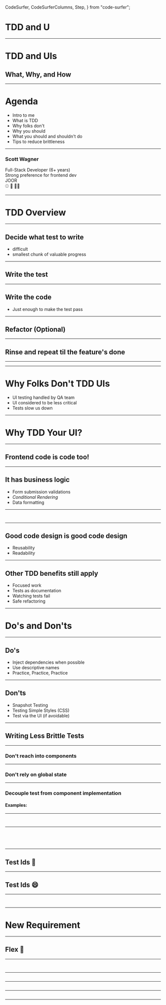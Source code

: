   CodeSurfer,
  CodeSurferColumns,
  Step,
} from "code-surfer";



# TDD and U
---
# TDD and UIs
<Appear>
  <h2>What, Why, and How</h2>
</Appear>

---
# Agenda

<ul>
<Appear>
  <li>Intro to me</li>
  <li>What is TDD</li>
  <li>Why folks don't</li>
  <li>Why you should</li>
  <li>What you should and shouldn't do</li>
  <li>Tips to reduce brittleness</li>
</Appear>
</ul>

---

<Headshot />

### Scott Wagner

<div style={{ display: 'flex', flexDirection: 'column', alignItems: 'center'}}>
  <Appear>
  <div>
    Full-Stack Developer (6+ years)
  </div>
  <div>
    Strong preference for frontend dev
  </div>
  <div>
    JOOR
  </div>
  <div>
    ⚾ 🥁 🏌️‍♂️
  </div>
  </Appear>
</div>

---
# TDD Overview
---
## Decide what test to write

<Notes>
  <ul>
    <li>difficult</li>
    <li>smallest chunk of valuable progress</li>
  </ul>
</Notes>

---
## Write the test
---

## Write the code
<Notes>
  <ul>
    <li>Just enough to make the test pass</li>
  </ul>
</Notes>

---
## Refactor (Optional)
---
## Rinse and repeat til the feature's done
---

<RedGreenRefactor />

---
# Why Folks Don't TDD UIs
<Notes>
  <ul>
    <li>UI testing handled by QA team</li>
    <li>UI considered to be less critical</li>
    <li>Tests slow us down</li>
  </ul>
</Notes>

---
# Why TDD Your UI?
---
## Frontend code is code too!
---
## It has business logic
* Form submission validations
* *Conditional Rendering*
* Data formatting
---

<CodeSurfer>

```jsx title="Conditional Rendering" file="./examples/UserProfile.js"
```

```jsx 5:12 title="Conditional Rendering" file="./examples/UserProfile.js"
```

</CodeSurfer>

---
## Good code design is good code design
* Reusability
* Readability

---
## Other TDD benefits still apply
<ul>
  <Appear>
    <li>Focused work</li>
    <li>Tests as documentation</li>
    <li>Watching tests fail</li>
    <li>Safe refactoring</li>
  </Appear>
</ul>

___
# Do's and Don'ts
---
## Do's
<ul>
  <Appear>
    <li>Inject dependencies when possible</li>
    <li>Use descriptive names</li>
    <li>Practice, Practice, Practice</li>
  </Appear>
</ul>

---
## Don'ts
<ul>
  <Appear>
    <li>Snapshot Testing</li>
    <li>Testing Simple Styles (CSS)</li>
    <li>Test via the UI (if avoidable)</li>
  </Appear>
</ul>

___
## Writing Less Brittle Tests
---
### Don't reach into components
---
### Don't rely on global state
---
### Decouple test from component implementation
#### Examples:
___

<CodeSurfer>

```jsx file="./examples/elements-vs-structure/ConfirmationModal.js"
```

```jsx 10 file="./examples/elements-vs-structure/ConfirmationModal.js"
```

</CodeSurfer>

---

<CodeSurferColumns>

  <Step>

```jsx title="Relying on Elements" file="./examples/elements-vs-structure/test/Elements.test.js"
```

```jsx title="Relying on Structure" file="./examples/elements-vs-structure/test/Structure.test.js"
```

  </Step>

  <Step>

```jsx 18:21 title="Relying on Elements" file="./examples/elements-vs-structure/test/Elements.test.js"
```

```jsx 18:23 title="Relying on Structure" file="./examples/elements-vs-structure/test/Structure.test.js"
```

  </Step>

</CodeSurferColumns>

---
## Test Ids 😬
---
## Test Ids 😄
---

<CodeSurferColumns>

  <Step>

```jsx 10:12 title="Component" file="./examples/elements-vs-structure/ConfirmationModalTestId.js"
```

```jsx 21 title="Test" file="./examples/elements-vs-structure/test/TestId.test.js"
```

  </Step>

</CodeSurferColumns>

---
# New Requirement
---
## Flex 💪
---

<CodeSurfer>

```jsx title="Original" file="./examples/elements-vs-structure/ConfirmationModalTestId.js"
```

```jsx title="New" file="./examples/elements-vs-structure/with-flex/ConfirmationModalTestId.js"
```

</CodeSurfer>

---

<CodeSurfer>

```jsx 18:21 title="Relying on Elements ✅" file="./examples/elements-vs-structure/test/Elements.test.js"
```

</CodeSurfer>

---

<CodeSurfer>

```jsx 18:21 title="Relying on Test Id ✅" file="./examples/elements-vs-structure/test/TestId.test.js"
```

</CodeSurfer>

---

<CodeSurfer>

```jsx 18:23 title="Relying on Structure ❌" file="./examples/elements-vs-structure/test/Structure.test.js"
```

</CodeSurfer>

---
